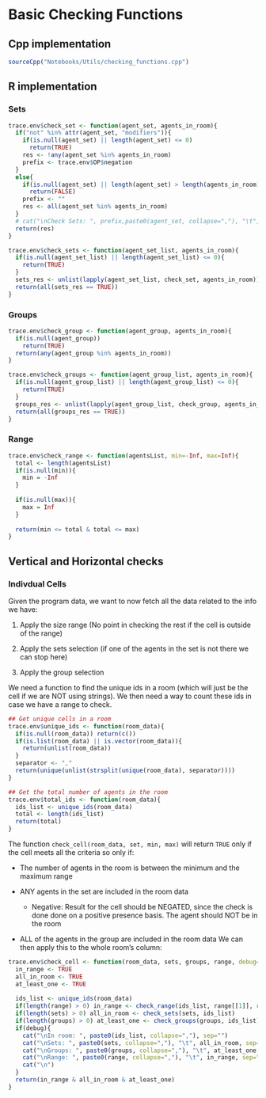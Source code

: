 # Basic Checking Functions
## Cpp implementation
```r
sourceCpp("Notebooks/Utils/checking_functions.cpp")
```

## R implementation 
### Sets

```r
trace.env$check_set <- function(agent_set, agents_in_room){
  if("not" %in% attr(agent_set, "modifiers")){ 
    if(is.null(agent_set) || length(agent_set) <= 0)
      return(TRUE)
    res <- !any(agent_set %in% agents_in_room)
    prefix <- trace.env$OP$negation
  }
  else{
    if(is.null(agent_set) || length(agent_set) > length(agents_in_room))
      return(FALSE)
    prefix <- ""
    res <- all(agent_set %in% agents_in_room)
  }
  # cat("\nCheck Sets: ", prefix,paste0(agent_set, collapse=","), "\t", paste0(agents_in_room, collapse=","), "\t", paste0(res, collapse=","))
  return(res)
}

trace.env$check_sets <- function(agent_set_list, agents_in_room){
  if(is.null(agent_set_list) || length(agent_set_list) <= 0){
    return(TRUE)
  }
  sets_res <- unlist(lapply(agent_set_list, check_set, agents_in_room))
  return(all(sets_res == TRUE))
}
```

### Groups

```r
trace.env$check_group <- function(agent_group, agents_in_room){
  if(is.null(agent_group))
    return(TRUE)
  return(any(agent_group %in% agents_in_room))
}

trace.env$check_groups <- function(agent_group_list, agents_in_room){
  if(is.null(agent_group_list) || length(agent_group_list) <= 0){
    return(TRUE)
  }
  groups_res <- unlist(lapply(agent_group_list, check_group, agents_in_room))
  return(all(groups_res == TRUE))
}
```

### Range

```r
trace.env$check_range <- function(agentsList, min=-Inf, max=Inf){
  total <- length(agentsList)
  if(is.null(min)){
    min = -Inf
  }
  
  if(is.null(max)){
    max = Inf
  }
  
  return(min <= total & total <= max)
}
```


## Vertical and Horizontal checks

### Indivdual Cells

Given the program data, we want to now fetch all the data related to the
info we have:

1.  Apply the size range (No point in checking the rest if the cell is
    outside of the range)

2.  Apply the sets selection (if one of the agents in the set is not
    there we can stop here)

3.  Apply the group selection

We need a function to find the unique ids in a room (which will just be
the cell if we are NOT using strings). We then need a way to count these
ids in case we have a range to check.

```r
## Get unique cells in a room
trace.env$unique_ids <- function(room_data){
  if(is.null(room_data)) return(c())
  if(is.list(room_data) || is.vector(room_data)){
    return(unlist(room_data))
  }
  separator <- ","
  return(unique(unlist(strsplit(unique(room_data), separator))))
}

## Get the total number of agents in the room 
trace.env$total_ids <- function(room_data){
  ids_list <- unique_ids(room_data)
  total <- length(ids_list)
  return(total)
}

```

The function `check_cell(room_data, set, min, max)` will return `TRUE`
only if the cell meets all the criteria so only if:

-   The number of agents in the room is between the minimum and the
    maximum range

-   ANY agents in the set are included in the room data

    -   Negative: Result for the cell should be NEGATED, since the check
        is done done on a positive presence basis. The agent should NOT
        be in the room

-   ALL of the agents in the group are included in the room data We can
    then apply this to the whole room's column:

```r
trace.env$check_cell <- function(room_data, sets, groups, range, debug=FALSE){
  in_range <- TRUE
  all_in_room <- TRUE
  at_least_one <- TRUE
  
  ids_list <- unique_ids(room_data)
  if(length(range) > 0) in_range <- check_range(ids_list, range[[1]], range[[2]])
  if(length(sets) > 0) all_in_room <- check_sets(sets, ids_list)
  if(length(groups) > 0) at_least_one <- check_groups(groups, ids_list)
  if(debug){
    cat("\nIn room: ", paste0(ids_list, collapse=","), sep="")
    cat("\nSets: ", paste0(sets, collapse=","), "\t", all_in_room, sep="")
    cat("\nGroups: ", paste0(groups, collapse=","), "\t", at_least_one, sep="")
    cat("\nRange: ", paste0(range, collapse=","), "\t", in_range, sep="")
    cat("\n")
  }
  return(in_range & all_in_room & at_least_one)
}
```
